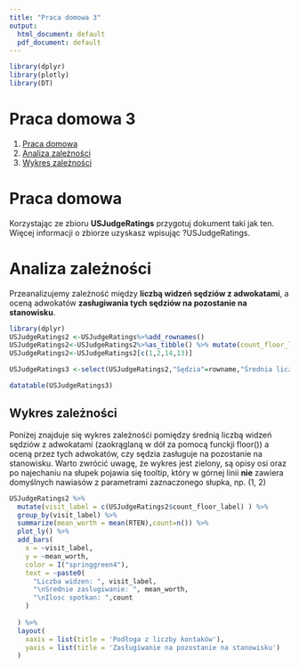 ```yaml
---
title: "Praca domowa 3"
output:
  html_document: default
  pdf_document: default
---
```


```r
library(dplyr)
library(plotly)
library(DT)
```
# Praca domowa 3
1. [Praca domowa](#Praca domowa)
2. [Analiza zależności](#Analiza zależności)
3. [Wykres zależności](#Wykres zależności)

# Praca domowa <a name="Praca domowa"></a>

Korzystając ze zbioru __USJudgeRatings__ przygotuj dokument taki jak ten. Więcej informacji o zbiorze uzyskasz wpisując ?USJudgeRatings.

# Analiza zależności <a name="Analiza zależności"></a>
Przeanalizujemy zależność między <b>liczbą widzeń sędziów z adwokatami</b>, a oceną adwokatów <b>zasługiwania tych sędziów na pozostanie na stanowisku</b>.


```r

library(dplyr)
USJudgeRatings2 <-USJudgeRatings%>%add_rownames()
USJudgeRatings2<-USJudgeRatings2%>%as_tibble() %>% mutate(count_floor_label = floor(CONT))
USJudgeRatings2<-USJudgeRatings2[c(1,2,14,13)]

USJudgeRatings3 <-select(USJudgeRatings2,"Sędzia"=rowname,"Średnia liczba kontaktoów z adwokatami"=CONT, "Podłoga z liczby kontaków" = count_floor_label,"Zasługiwanie na pozostanie na stanowisku"=RTEN )

datatable(USJudgeRatings3)
```



## Wykres zależności <a name="Wykres zależności"></a>
Poniżej znajduje się wykres zależnośći pomiędzy średnią liczbą widzeń sędziów z adwokatami (zaokrąglaną w dół za pomocą funckji floor()) a oceną przez tych adwokatów, czy sędzia zasługuje na pozostanie na stanowisku.
Warto zwrócić uwagę, że wykres jest zielony, są opisy osi oraz po najechaniu na słupek pojawia się tooltip, który w górnej linii <b>nie</b> zawiera domyślnych nawiasów z parametrami zaznaczonego słupka, np. (1, 2)

```r
USJudgeRatings2 %>%
  mutate(visit_label = c(USJudgeRatings2$count_floor_label) ) %>%
  group_by(visit_label) %>%
  summarize(mean_worth = mean(RTEN),count=n()) %>%
  plot_ly() %>%
  add_bars(
    x = ~visit_label,
    y = ~mean_worth,
    color = I("springgreen4"),
    text = ~paste0(
      "Liczba widzen: ", visit_label,
      "\nSrednie zaslugiwanie: ", mean_worth,
      "\nIlosc spotkan: ",count
    )
                                      
  ) %>%
  layout(
    xaxis = list(title = 'Podłoga z liczby kontaków'),
    yaxis = list(title = 'Zasługiwanie na pozostanie na stanowisku')
  )
  

```


